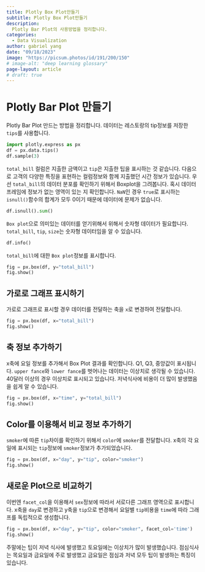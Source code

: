 ```yaml
---
title: Plotly Box Plot만들기
subtitle: Plotly Box Plot만들기
description:
  Plotly Bar Plot의 사용방법을 정리합니다.
categories:
  - Data Visualization
author: gabriel yang
date: "09/18/2023"
image: "https://picsum.photos/id/191/200/150"
# image-alt: "deep learning glossary"
page-layout: article
# draft: true
---
```


# Plotly Bar Plot 만들기

Plotly Bar Plot 만드는 방법을 정리합니다. 데이터는 레스토랑의 tip정보를 저장한 `tips`를 사용합니다.
``` python
import plotly.express as px
df = px.data.tips()
df.sample(3)
```

`total_bill` 컬럼은 지출한 금액이고 `tip`은 지출한 팁을 표시하는 것 같습니다.  다음으로 고객의 다양한 특징을 표현하는 컬럼정보와 함께 지출했던 시간 정보가 있습니다. 우선 `total_bill`의 데이터 분포를 확인하기 위해서 Boxplot을 그려봅니다. 혹시 데이터프레임에 정보가 없는 영역이 있는 지 확인합니다. `NaN`인 경우 `true`로 표시하는 `isnull()`함수의 합계가 모두 0이기 때문에 데이터에 문제가 없습니다.

``` python
df.isnull().sum()
```

`Box plot`으로 의미있는 데이터를 얻기위해서 위해서 숫자형 데이터가 필요합니다. `total_bill`, `tip`, `size`는 숫자형 데이터임을 알 수 있습니다.
``` python
df.info()
```

`total_bill`에 대한 `Box plot`정보를 표시합니다.
``` python
fig = px.box(df, y="total_bill")
fig.show()
```

## 가로로 그래프 표시하기

가로로 그래프로 표시할 경우 데이터를 전달하는 축을 `x`로 변경하여 전달합니다.

``` python
fig = px.box(df, x="total_bill")
fig.show()
```

## 축 정보 추가하기

x축에 요일 정보를 추가해서 Box Plot 결과를 확인합니다. Q1, Q3, 중앙값이 표시됩니다. `upper fance`와 `lower fance`를 벗어나는 데이터는 이상치로 생각될 수 있습니다. 40달러 이상의 경우 이상치로 표시되고 있습니다. 저녁식사에 비용이 더 많이 발생했음을 쉽게 알 수 있습니다.

``` python
fig = px.box(df, x="time", y="total_bill")
fig.show()
```

## Color를 이용해서 비교 정보 추가하기

`smoker`에 따른 `tip`차이를 확인하기 위해서 `color`에 `smoker`를 전달합니다. x축의 각 요일에 표시되는 `tip`정보에 `smoker`정보가 추가되었습니다.

``` python
fig = px.box(df, x="day", y="tip", color="smoker")
fig.show()
```

## 새로운 Plot으로 비교하기

이번엔 `facet_col`을 이용해서 `sex`정보에 따라서 서로다른 그래프 영역으로 표시합니다. x축을 `day`로 변경하고 y축을 `tip`으로 변경해서 요일별 `tip`비용을 `time`에 따라 그래프를 독립적으로 생성합니다.
``` python
fig = px.box(df, x="day", y="tip", color="smoker", facet_col='time')
fig.show()
```

주말에는 팁이 저녁 식사에 발생했고 토요일에는 이상치가 많이 발생했습니다. 점심식사는 목요일과 금요일에 주로 발생했고 금요일은 점심과 저녁 모두 팁이 발생하는 특징이 있습니다.